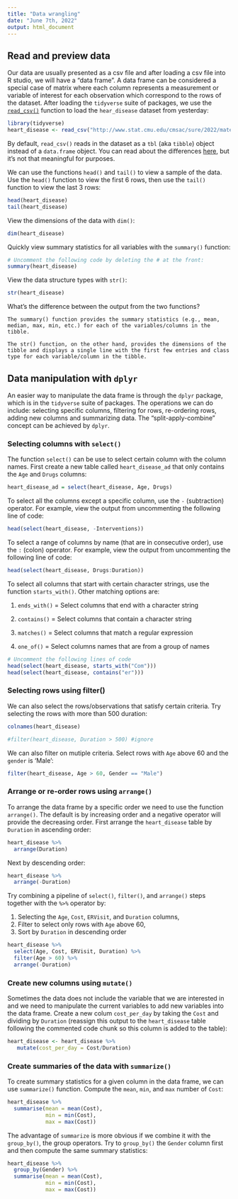 ```yaml
---
title: "Data wrangling"
date: "June 7th, 2022"
output: html_document
---
```


## Read and preview data

Our data are usually presented as a csv file and after loading a csv file into R studio, we will have a "data frame". A data frame can be considered a special case of matrix where each column represents a measurement or variable of interest for each observation which correspond to the rows of the dataset. After loading the `tidyverse` suite of packages, we use the [`read_csv()`](https://readr.tidyverse.org/reference/read_delim.html) function to load the `hear_disease` dataset from yesterday:

```r
library(tidyverse)
heart_disease <- read_csv("http://www.stat.cmu.edu/cmsac/sure/2022/materials/data/health/intro_r/heart_disease.csv")
```

By default, `read_csv()` reads in the dataset as a `tbl` (aka `tibble`) object instead of a `data.frame` object. You can read about the differences [here](https://www.rstudio.com/blog/tibble-1-0-0/#:~:text=Tibbles%20vs%20data%20frames,to%20work%20with%20large%20data.), but it's not that meaningful for purposes. 

We can use the functions `head()` and `tail()` to view a sample of the data. Use the `head()` function to view the first 6 rows, then use the `tail()` function to view the last 3 rows: 

```r
head(heart_disease)
tail(heart_disease)
```

View the dimensions of the data with `dim()`:

```r
dim(heart_disease)
```

Quickly view summary statistics for all variables with the `summary()` function:

```r
# Uncomment the following code by deleting the # at the front:
summary(heart_disease)
```

View the data structure types with `str()`:

```r
str(heart_disease)
```

What's the difference between the output from the two functions?

```
The summary() function provides the summary statistics (e.g., mean, median, max, min, etc.) for each of the variables/columns in the tibble.

The str() function, on the other hand, provides the dimensions of the tibble and displays a single line with the first few entries and class type for each variable/column in the tibble.
```

## Data manipulation with `dplyr`

An easier way to manipulate the data frame is through the `dplyr` package, which is in the `tidyverse` suite of packages. The operations we can do include: selecting specific columns, filtering for rows, re-ordering rows, adding new columns and summarizing data.  The "split-apply-combine" concept can be achieved by `dplyr`. 

### Selecting columns with `select()`

The function `select()` can be use to select certain column with the column names. First create a new table called `heart_disease_ad` that only contains the `Age` and `Drugs` columns:

```r
heart_disease_ad = select(heart_disease, Age, Drugs)
```

To select all the columns except a specific column, use the `-` (subtraction) operator. For example, view the output from uncommenting the following line of code:

```r
head(select(heart_disease, -Interventions))
```

To select a range of columns by name (that are in consecutive order), use the `:` (colon) operator. For example, view the output from uncommenting the following line of code:

```r
head(select(heart_disease, Drugs:Duration))
```

To select all columns that start with certain character strings, use the function `starts_with()`. Other matching options are: 

1. `ends_with()` = Select columns that end with a character string

2. `contains()` = Select columns that contain a character string

3. `matches()` = Select columns that match a regular expression

4. `one_of()` = Select columns names that are from a group of names

```r
# Uncomment the following lines of code
head(select(heart_disease, starts_with("Com")))
head(select(heart_disease, contains("er")))
```

### Selecting rows using filter()

We can also select the rows/observations that satisfy certain criteria. Try selecting the rows with more than 500 duration:

```r
colnames(heart_disease)

#filter(heart_disease, Duration > 500) #ignore
```

We can also filter on mutiple criteria. Select rows with `Age` above 60 and the `gender` is 'Male':

```r
filter(heart_disease, Age > 60, Gender == "Male")
```

### Arrange or re-order rows using `arrange()`

To arrange the data frame by a specific order we need to use the function `arrange()`. The default is by increasing order and a negative operator will provide the decreasing order. First arrange the `heart_disease` table by `Duration` in ascending order:

```r
heart_disease %>%
  arrange(Duration)
```

Next by descending order:

```r
heart_disease %>%
  arrange(-Duration)
```

Try combining a pipeline of `select()`, `filter()`, and `arrange()` steps together with the `%>%` operator by:

1. Selecting the `Age`, `Cost`, `ERVisit`, and `Duration` columns,
2. Filter to select only rows with `Age` above 60,
3. Sort by `Duration` in descending order

```r
heart_disease %>%
  select(Age, Cost, ERVisit, Duration) %>%
  filter(Age > 60) %>%
  arrange(-Duration)
```

### Create new columns using `mutate()`

Sometimes the data does not include the variable that we are interested in and we need to manipulate the current variables to add new variables into the data frame. Create a new colum `cost_per_day` by taking the `Cost` and dividing by `Duration` (reassign this output to the `heart_disease` table following the commented code chunk so this column is added to the table):

```r
heart_disease <- heart_disease %>%
   mutate(cost_per_day = Cost/Duration)
```

### Create summaries of the data with `summarize()`

To create summary statistics for a given column in the data frame, we can use `summarize()` function. Compute the `mean`, `min`, and `max` number of `Cost`:

```r
heart_disease %>%
  summarise(mean = mean(Cost),
            min = min(Cost),
            max = max(Cost))
```

The advantage of `summarize` is more obvious if we combine it with the `group_by()`, the group operators. Try to `group_by()` the `Gender` column first and then compute the same summary statistics:

```r
heart_disease %>%
  group_by(Gender) %>%
  summarise(mean = mean(Cost),
            min = min(Cost),
            max = max(Cost))
```

